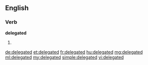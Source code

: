 ==English==

===Verb===
'''delegated'''

# {{past of|delegate}}

[[de:delegated]]
[[et:delegated]]
[[fr:delegated]]
[[hu:delegated]]
[[mg:delegated]]
[[ml:delegated]]
[[my:delegated]]
[[simple:delegated]]
[[vi:delegated]]